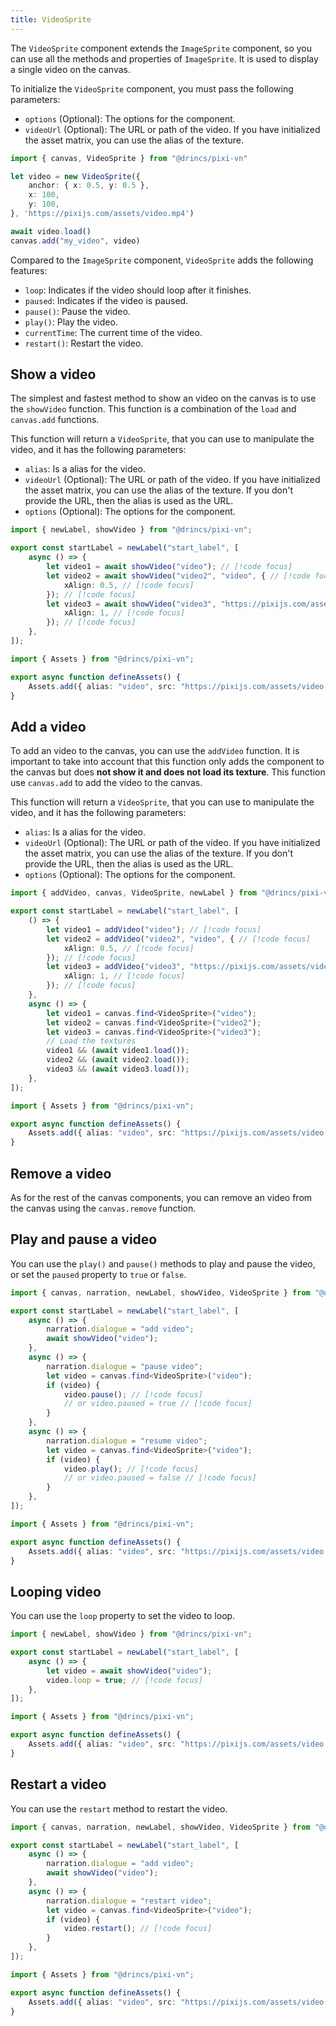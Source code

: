 ```yaml
---
title: VideoSprite
---
```


The `VideoSprite` component extends the <DynamicLink href="/start/canvas-images">`ImageSprite`</DynamicLink> component, so you can use all the methods and properties of `ImageSprite`. It is used to display a single video on the canvas.

To initialize the `VideoSprite` component, you must pass the following parameters:

* `options` (Optional): The options for the component.
* `videoUrl` (Optional): The URL or path of the video. If you have initialized the <DynamicLink href="/start/assets-management#initialize-the-asset-matrix-at-project-start">asset matrix</DynamicLink>, you can use the alias of the texture.

```ts
import { canvas, VideoSprite } from "@drincs/pixi-vn"

let video = new VideoSprite({
    anchor: { x: 0.5, y: 0.5 },
    x: 100,
    y: 100,
}, 'https://pixijs.com/assets/video.mp4')

await video.load()
canvas.add("my_video", video)
```

Compared to the `ImageSprite` component, `VideoSprite` adds the following features:

* `loop`: Indicates if the video should loop after it finishes.
* `paused`: Indicates if the video is paused.
* `pause()`: Pause the video.
* `play()`: Play the video.
* `currentTime`: The current time of the video.
* `restart()`: Restart the video.

## Show a video

The simplest and fastest method to show an video on the canvas is to use the `showVideo` function. This function is a combination of the `load` and <DynamicLink href="/start/canvas-functions#add-a-canvas-component">`canvas.add`</DynamicLink> functions.

This function will return a `VideoSprite`, that you can use to manipulate the video, and it has the following parameters:

* `alias`: Is a <DynamicLink href="/start/canvas-alias">alias</DynamicLink> for the video.
* `videoUrl` (Optional): The URL or path of the video. If you have initialized the <DynamicLink href="/start/assets-management#initialize-the-asset-matrix-at-project-start">asset matrix</DynamicLink>, you can use the alias of the texture. If you don't provide the URL, then the alias is used as the URL.
* `options` (Optional): The options for the component.

```ts tab="labels/startLabel.ts"
import { newLabel, showVideo } from "@drincs/pixi-vn";

export const startLabel = newLabel("start_label", [
    async () => {
        let video1 = await showVideo("video"); // [!code focus]
        let video2 = await showVideo("video2", "video", { // [!code focus]
            xAlign: 0.5, // [!code focus]
        }); // [!code focus]
        let video3 = await showVideo("video3", "https://pixijs.com/assets/video.mp4", { // [!code focus]
            xAlign: 1, // [!code focus]
        }); // [!code focus]
    },
]);
```

```ts tab="utils/defineAssets.ts"
import { Assets } from "@drincs/pixi-vn";

export async function defineAssets() {
    Assets.add({ alias: "video", src: "https://pixijs.com/assets/video.mp4" });
}
```

<Sandbox
  template="v44hk9"
  entry="/src/labels/startLabel.ts,/src/utils/assets-utility.ts"
/>

## Add a video

To add an video to the canvas, you can use the `addVideo` function. It is important to take into account that this function only adds the component to the canvas but does **not show it and does not load its texture**. This function use <DynamicLink href="/start/canvas-functions#add-a-canvas-component">`canvas.add`</DynamicLink> to add the video to the canvas.

This function will return a `VideoSprite`, that you can use to manipulate the video, and it has the following parameters:

* `alias`: Is a <DynamicLink href="/start/canvas-alias">alias</DynamicLink> for the video.
* `videoUrl` (Optional): The URL or path of the video. If you have initialized the <DynamicLink href="/start/assets-management#initialize-the-asset-matrix-at-project-start">asset matrix</DynamicLink>, you can use the alias of the texture. If you don't provide the URL, then the alias is used as the URL.
* `options` (Optional): The options for the component.

```ts tab="labels/startLabel.ts"
import { addVideo, canvas, VideoSprite, newLabel } from "@drincs/pixi-vn";

export const startLabel = newLabel("start_label", [
    () => {
        let video1 = addVideo("video"); // [!code focus]
        let video2 = addVideo("video2", "video", { // [!code focus]
            xAlign: 0.5, // [!code focus]
        }); // [!code focus]
        let video3 = addVideo("video3", "https://pixijs.com/assets/video.mp4", { // [!code focus]
            xAlign: 1, // [!code focus]
        }); // [!code focus]
    },
    async () => {
        let video1 = canvas.find<VideoSprite>("video");
        let video2 = canvas.find<VideoSprite>("video2");
        let video3 = canvas.find<VideoSprite>("video3");
        // Load the textures
        video1 && (await video1.load());
        video2 && (await video2.load());
        video3 && (await video3.load());
    },
]);
```

```ts tab="utils/defineAssets.ts"
import { Assets } from "@drincs/pixi-vn";

export async function defineAssets() {
    Assets.add({ alias: "video", src: "https://pixijs.com/assets/video.mp4" });
}
```

<Sandbox
  template="xlsrnj"
  entry="/src/labels/startLabel.ts,/src/utils/assets-utility.ts"
/>

## Remove a video

As for the rest of the canvas components, you can remove an video from the canvas using the <DynamicLink href="/start/canvas-functions#remove-a-canvas-component">`canvas.remove`</DynamicLink> function.

## Play and pause a video

You can use the `play()` and `pause()` methods to play and pause the video, or set the `paused` property to `true` or `false`.

```ts tab="labels/startLabel.ts"
import { canvas, narration, newLabel, showVideo, VideoSprite } from "@drincs/pixi-vn";

export const startLabel = newLabel("start_label", [
    async () => {
        narration.dialogue = "add video";
        await showVideo("video");
    },
    async () => {
        narration.dialogue = "pause video";
        let video = canvas.find<VideoSprite>("video");
        if (video) {
            video.pause(); // [!code focus]
            // or video.paused = true // [!code focus]
        }
    },
    async () => {
        narration.dialogue = "resume video";
        let video = canvas.find<VideoSprite>("video");
        if (video) {
            video.play(); // [!code focus]
            // or video.paused = false // [!code focus]
        }
    },
]);
```

```ts tab="utils/defineAssets.ts"
import { Assets } from "@drincs/pixi-vn";

export async function defineAssets() {
    Assets.add({ alias: "video", src: "https://pixijs.com/assets/video.mp4" });
}
```

<Sandbox
  template="29hjtk"
  entry="/src/labels/startLabel.ts,/src/utils/assets-utility.ts"
/>

## Looping video

You can use the `loop` property to set the video to loop.

```ts tab="labels/startLabel.ts"
import { newLabel, showVideo } from "@drincs/pixi-vn";

export const startLabel = newLabel("start_label", [
    async () => {
        let video = await showVideo("video");
        video.loop = true; // [!code focus]
    },
]);
```

```ts tab="utils/defineAssets.ts"
import { Assets } from "@drincs/pixi-vn";

export async function defineAssets() {
    Assets.add({ alias: "video", src: "https://pixijs.com/assets/video.mp4" });
}
```

<Sandbox
  template="fdzncz"
  entry="/src/labels/startLabel.ts,/src/utils/assets-utility.ts"
/>

## Restart a video

You can use the `restart` method to restart the video.

```ts tab="labels/startLabel.ts"
import { canvas, narration, newLabel, showVideo, VideoSprite } from "@drincs/pixi-vn";

export const startLabel = newLabel("start_label", [
    async () => {
        narration.dialogue = "add video";
        await showVideo("video");
    },
    async () => {
        narration.dialogue = "restart video";
        let video = canvas.find<VideoSprite>("video");
        if (video) {
            video.restart(); // [!code focus]
        }
    },
]);
```

```ts tab="utils/defineAssets.ts"
import { Assets } from "@drincs/pixi-vn";

export async function defineAssets() {
    Assets.add({ alias: "video", src: "https://pixijs.com/assets/video.mp4" });
}
```

<Sandbox
  template="7pngqy"
  entry="/src/labels/startLabel.ts,/src/utils/assets-utility.ts"
/>
